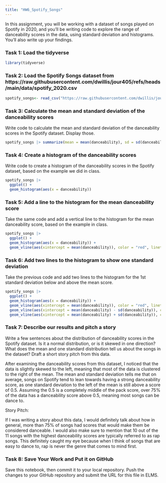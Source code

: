 ```yaml
---
title: "HW6_Spotify_Songs"
---
```


In this assignment, you will be working with a dataset of songs played on Spotify in 2020, and you'll be writing code to explore the range of danceability scores in the data, using standard deviation and histograms. You'll also write up your findings.

### Task 1: Load the tidyverse

```r
library(tidyverse)
```

### Task 2: Load the Spotify Songs dataset from https://raw.githubusercontent.com/dwillis/jour405/refs/heads/main/data/spotify_2020.csv

```r
spotify_songs<- read_csv("https://raw.githubusercontent.com/dwillis/jour405/refs/heads/main/data/spotify_2020.csv")
```

### Task 3: Calculate the mean and standard deviation of the danceability scores

Write code to calculate the mean and standard deviation of the danceability scores in the Spotify dataset. Display those.

```r
spotify_songs |> summarize(mean = mean(danceability), sd = sd(danceability))
```

### Task 4: Create a histogram of the danceability scores

Write code to create a histogram of the danceability scores in the Spotify dataset, based on the example we did in class.

```r
spotify_songs |> 
  ggplot() + 
  geom_histogram(aes(x = danceability))
```

### Task 5: Add a line to the histogram for the mean danceability score

Take the same code and add a vertical line to the histogram for the mean danceability score, based on the example in class.

```r
spotify_songs |> 
  ggplot() + 
  geom_histogram(aes(x = danceability)) +
  geom_vline(aes(xintercept = mean(danceability)), color = "red", linetype = "dashed")
```


### Task 6: Add two lines to the histogram to show one standard deviation

Take the previous code and add two lines to the histogram for the 1st standard deviation below and above the mean score.

```r
spotify_songs |> 
  ggplot() + 
  geom_histogram(aes(x = danceability)) +
  geom_vline(aes(xintercept = mean(danceability)), color = "red", linetype = "dashed") +
  geom_vline(aes(xintercept = mean(danceability) - sd(danceability)), color = "blue", linetype = "dashed") +
  geom_vline(aes(xintercept = mean(danceability) + sd(danceability)), color = "blue", linetype = "dashed")
```

### Task 7: Describe our results and pitch a story

Write a few sentences about the distribution of danceability scores in the Spotify dataset. Is it a normal distribution, or is it skewed in one direction? What does the mean and one standard distribution tell us about the songs in the dataset? Draft a short story pitch from this data.


After examining the danceability scores from this dataset, I noticed that the data is slightly skewed to the left, meaning that most of the data is clustered to the right of the mean. The mean and standard deviation tells me that on average, songs on Spotify tend to lean towards having a strong danceability score, as one standard deviation to the left of the mean is still above a score of 0.5. Assuming the 0.5 is a completely middle of the pack score, over 75% of the data has a danceability score above 0.5, meaning most songs can be dance to.

Story Pitch:

If I was writing a story about this data, I would definitely talk about how in general, more than 75% of songs had scores that would make them be considered danceable. I would also make sure to mention that 10 out of the 11 songs with the highest danceability scores are typically referred to as rap songs. This definitely caught my eye because when I think of songs that are easy to dance to, rap is never the genre that comes to mind first.

### Task 8: Save Your Work and Put it on GitHub

Save this notebook, then commit it to your local repository. Push the changes to your GitHub repository and submit the URL for this file in ELMS.
